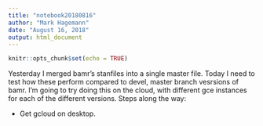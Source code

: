 ```yaml
---
title: "notebook20180816"
author: "Mark Hagemann"
date: "August 16, 2018"
output: html_document
---
```


```r
knitr::opts_chunk$set(echo = TRUE)
```

Yesterday I merged bamr's stanfiles into a single master file. Today I need to test how these perform compared to devel, master branch vesrsions of bamr. I'm going to try doing this on the cloud, with different gce instances for each of the different versions. Steps along the way:

- Get gcloud on desktop. 